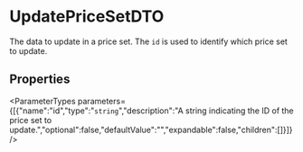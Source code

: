 
# UpdatePriceSetDTO

The data to update in a price set. The `id` is used to identify which price set to update.

## Properties

<ParameterTypes parameters={[{"name":"id","type":"`string`","description":"A string indicating the ID of the price set to update.","optional":false,"defaultValue":"","expandable":false,"children":[]}]} />
